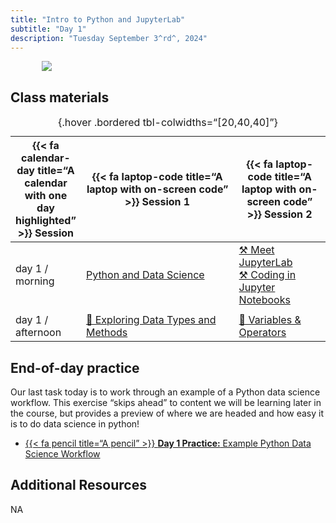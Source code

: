 ```yaml
---
title: "Intro to Python and JupyterLab"
subtitle: "Day 1"
description: "Tuesday September 3^rd^, 2024"
---
```


::: {style="width: 80%; margin: auto;"}
![](images/python-logo.png)
:::

<!-- ## Pre-class prep -->

<!-- No pre-class prep before our first day of class! -->

## Class materials

| {{< fa calendar-day title="A calendar with one day highlighted" >}} Session  | {{< fa laptop-code title="A laptop with on-screen code" >}} Session 1  |  {{< fa laptop-code title="A laptop with on-screen code" >}} Session 2 |
|-------------------|-----------------------------------------------------------------------------------------------------------------------------------------------------|----------------------------------------------------------------------------------|
| day 1 / morning   | [ Python and Data Science](){target="_blank"} | [⚒️ Meet JupyterLab](interactive-sessions/1a_iPython_JupyterLab.qmd) <br> [⚒️ Coding in Jupyter Notebooks](interactive-sessions/1b_Jupyter_Notebooks.qmd)
|
| day 1 / afternoon | [🐍 Exploring Data Types and Methods](interactive-sessions/1c_variables_strings.qmd) |   [🐍 Variables & Operators](interactive-sessions/1d_operators_functions.qmd) |
: {.hover .bordered tbl-colwidths="[20,40,40]"} 

## End-of-day practice

Our last task today is to work through an example of a Python data science workflow. This exercise "skips ahead" to content we will be learning later in the course, but provides a preview of where we are headed and how easy it is to do data science in python!

- [{{< fa pencil title="A pencil" >}} **Day 1 Practice:** Example Python Data Science Workflow](eod-practice/eod-day1.qmd)

## Additional Resources

NA

